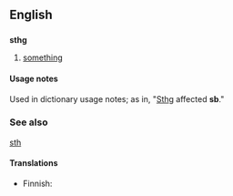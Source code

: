 ==English==

==={{abbreviation}}===
'''sthg'''

# [[something]]

====Usage notes====
Used in dictionary usage notes; as in, "[[sthg|Sthg]] affected '''sb'''."

===See also===
[[sth]]

====Translations====
{{trans-top|something}}
* Finnish: {{t-|fi|jtkn}}
{{trans-bottom}}